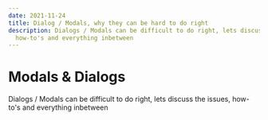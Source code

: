 ```yaml
---
date: 2021-11-24
title: Dialog / Modals, why they can be hard to do right
description: Dialogs / Modals can be difficult to do right, lets discuss the issues,
  how-to's and everything inbetween
---
```


# Modals & Dialogs

Dialogs / Modals can be difficult to do right, lets discuss the issues, how-to's
and everything inbetween
